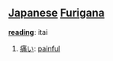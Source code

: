 == [[Japanese]] [[Furigana]] ==                             

'''[[reading]]''': itai

# [[痛い]]: [[painful]]